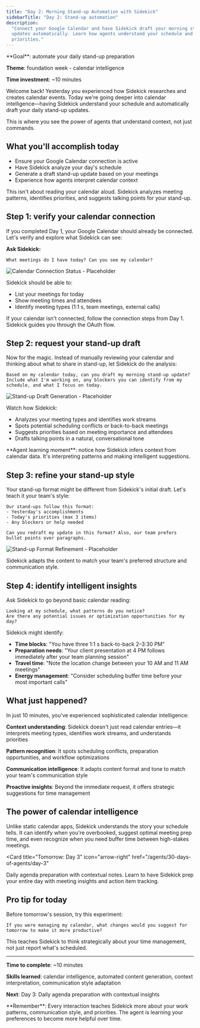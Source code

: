 ```yaml
---
title: "Day 2: Morning Stand-up Automation with Sidekick"
sidebarTitle: "Day 2: Stand-up automation"
description:
  "Connect your Google Calendar and have Sidekick draft your morning stand-up
  updates automatically. Learn how agents understand your schedule and
  priorities."
---
```


<Card title="Day 2 challenge" icon="calendar-check">
  **Goal**: automate your daily stand-up preparation

**Theme**: foundation week - calendar intelligence

**Time investment**: ~10 minutes

</Card>

Welcome back! Yesterday you experienced how Sidekick researches and creates
calendar events. Today we're going deeper into calendar intelligence—having
Sidekick understand your schedule and automatically draft your daily stand-up
updates.

This is where you see the power of agents that understand context, not just
commands.

## What you'll accomplish today

- Ensure your Google Calendar connection is active
- Have Sidekick analyze your day's schedule
- Generate a draft stand-up update based on your meetings
- Experience how agents interpret calendar context

<Warning>
  This isn't about reading your calendar aloud. Sidekick analyzes meeting
  patterns, identifies priorities, and suggests talking points for your
  stand-up.
</Warning>

## Step 1: verify your calendar connection

If you completed Day 1, your Google Calendar should already be connected. Let's
verify and explore what Sidekick can see:

**Ask Sidekick:**

```text
What meetings do I have today? Can you see my calendar?
```

![Calendar Connection Status - Placeholder](/images/agents/30-days-of-agents/day2-calendar-check.png)

Sidekick should be able to:

- List your meetings for today
- Show meeting times and attendees
- Identify meeting types (1:1&nbsp;s, team meetings, external calls)

<Info>
  If your calendar isn't connected, follow the connection steps from Day 1.
  Sidekick guides you through the OAuth flow.
</Info>

## Step 2: request your stand-up draft

Now for the magic. Instead of manually reviewing your calendar and thinking
about what to share in stand-up, let Sidekick do the analysis:

```text
Based on my calendar today, can you draft my morning stand-up update?
Include what I'm working on, any blockers you can identify from my schedule, and what I focus on today.
```

![Stand-up Draft Generation - Placeholder](/images/agents/30-days-of-agents/day2-standup-draft.png)

Watch how Sidekick:

- Analyzes your meeting types and identifies work streams
- Spots potential scheduling conflicts or back-to-back meetings
- Suggests priorities based on meeting importance and attendees
- Drafts talking points in a natural, conversational tone

<Tip>
  **Agent learning moment**: notice how Sidekick infers context from calendar
  data. It's interpreting patterns and making intelligent suggestions.
</Tip>

## Step 3: refine your stand-up style

Your stand-up format might be different from Sidekick's initial draft. Let's
teach it your team's style:

```text
Our stand-ups follow this format:
- Yesterday's accomplishments
- Today's priorities (max 3 items)
- Any blockers or help needed

Can you redraft my update in this format? Also, our team prefers bullet points over paragraphs.
```

![Stand-up Format Refinement - Placeholder](/images/agents/30-days-of-agents/day2-format-update.png)

Sidekick adapts the content to match your team's preferred structure and
communication style.

## Step 4: identify intelligent insights

Ask Sidekick to go beyond basic calendar reading:

```text
Looking at my schedule, what patterns do you notice?
Are there any potential issues or optimization opportunities for my day?
```

Sidekick might identify:

- **Time blocks**: "You have three 1:1&nbsp;s back-to-back 2–3:30 PM"
- **Preparation needs**: "Your client presentation at 4 PM follows immediately
  after your team planning session"
- **Travel time**: "Note the location change between your 10 AM and 11 AM
  meetings"
- **Energy management**: "Consider scheduling buffer time before your most
  important calls"

## What just happened?

In just 10 minutes, you've experienced sophisticated calendar intelligence:

**Context understanding**: Sidekick doesn't just read calendar entries—it
interprets meeting types, identifies work streams, and understands priorities

**Pattern recognition**: It spots scheduling conflicts, preparation
opportunities, and workflow optimizations

**Communication intelligence**: It adapts content format and tone to match your
team's communication style

**Proactive insights**: Beyond the immediate request, it offers strategic
suggestions for time management

## The power of calendar intelligence

Unlike static calendar apps, Sidekick understands the story your schedule tells.
It can identify when you're overbooked, suggest optimal meeting prep time, and
even recognize when you need buffer time between high-stakes meetings.

<Card
  title="Tomorrow: Day 3"
  icon="arrow-right"
  href="/agents/30-days-of-agents/day-3"
>
  Daily agenda preparation with contextual notes. Learn to have Sidekick prep
  your entire day with meeting insights and action item tracking.
</Card>

## Pro tip for today

Before tomorrow's session, try this experiment:

```text
If you were managing my calendar, what changes would you suggest for tomorrow to make it more productive?
```

This teaches Sidekick to think strategically about your time management, not
just report what's scheduled.

---

**Time to complete**: ~10 minutes

**Skills learned**: calendar intelligence, automated content generation, context
interpretation, communication style adaptation

**Next**: Day 3: Daily agenda preparation with contextual insights

<Tip>
  **Remember**: Every interaction teaches Sidekick more about your work
  patterns, communication style, and priorities. The agent is learning your
  preferences to become more helpful over time.
</Tip>
